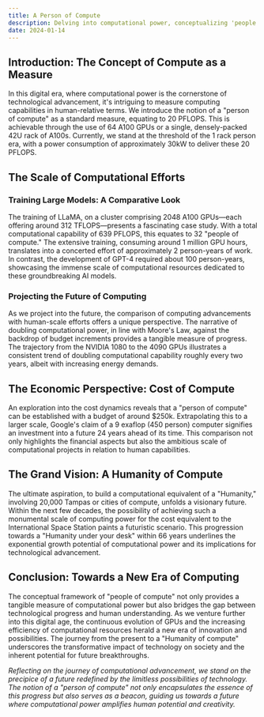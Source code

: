 ```yaml
---
title: A Person of Compute
description: Delving into computational power, conceptualizing 'people of compute', and the advancements in GPU capabilities with a focus on PFLOPS and energy efficiency.
date: 2024-01-14
---
```


## Introduction: The Concept of Compute as a Measure

In this digital era, where computational power is the cornerstone of technological advancement, it's intriguing to measure computing capabilities in human-relative terms. We introduce the notion of a "person of compute" as a standard measure, equating to 20 PFLOPS. This is achievable through the use of 64 A100 GPUs or a single, densely-packed 42U rack of A100s. Currently, we stand at the threshold of the 1 rack person era, with a power consumption of approximately 30kW to deliver these 20 PFLOPS.

## The Scale of Computational Efforts

### Training Large Models: A Comparative Look

The training of LLaMA, on a cluster comprising 2048 A100 GPUs—each offering around 312 TFLOPS—presents a fascinating case study. With a total computational capability of 639 PFLOPS, this equates to 32 "people of compute." The extensive training, consuming around 1 million GPU hours, translates into a concerted effort of approximately 2 person-years of work. In contrast, the development of GPT-4 required about 100 person-years, showcasing the immense scale of computational resources dedicated to these groundbreaking AI models.

### Projecting the Future of Computing

As we project into the future, the comparison of computing advancements with human-scale efforts offers a unique perspective. The narrative of doubling computational power, in line with Moore's Law, against the backdrop of budget increments provides a tangible measure of progress. The trajectory from the NVIDIA 1080 to the 4090 GPUs illustrates a consistent trend of doubling computational capability roughly every two years, albeit with increasing energy demands.

## The Economic Perspective: Cost of Compute

An exploration into the cost dynamics reveals that a "person of compute" can be established with a budget of around $250k. Extrapolating this to a larger scale, Google's claim of a 9 exaflop (450 person) computer signifies an investment into a future 24 years ahead of its time. This comparison not only highlights the financial aspects but also the ambitious scale of computational projects in relation to human capabilities.

## The Grand Vision: A Humanity of Compute

The ultimate aspiration, to build a computational equivalent of a "Humanity," involving 20,000 Tampas or cities of compute, unfolds a visionary future. Within the next few decades, the possibility of achieving such a monumental scale of computing power for the cost equivalent to the International Space Station paints a futuristic scenario. This progression towards a "Humanity under your desk" within 66 years underlines the exponential growth potential of computational power and its implications for technological advancement.

## Conclusion: Towards a New Era of Computing

The conceptual framework of "people of compute" not only provides a tangible measure of computational power but also bridges the gap between technological progress and human understanding. As we venture further into this digital age, the continuous evolution of GPUs and the increasing efficiency of computational resources herald a new era of innovation and possibilities. The journey from the present to a "Humanity of compute" underscores the transformative impact of technology on society and the inherent potential for future breakthroughs.

_Reflecting on the journey of computational advancement, we stand on the precipice of a future redefined by the limitless possibilities of technology. The notion of a "person of compute" not only encapsulates the essence of this progress but also serves as a beacon, guiding us towards a future where computational power amplifies human potential and creativity._
